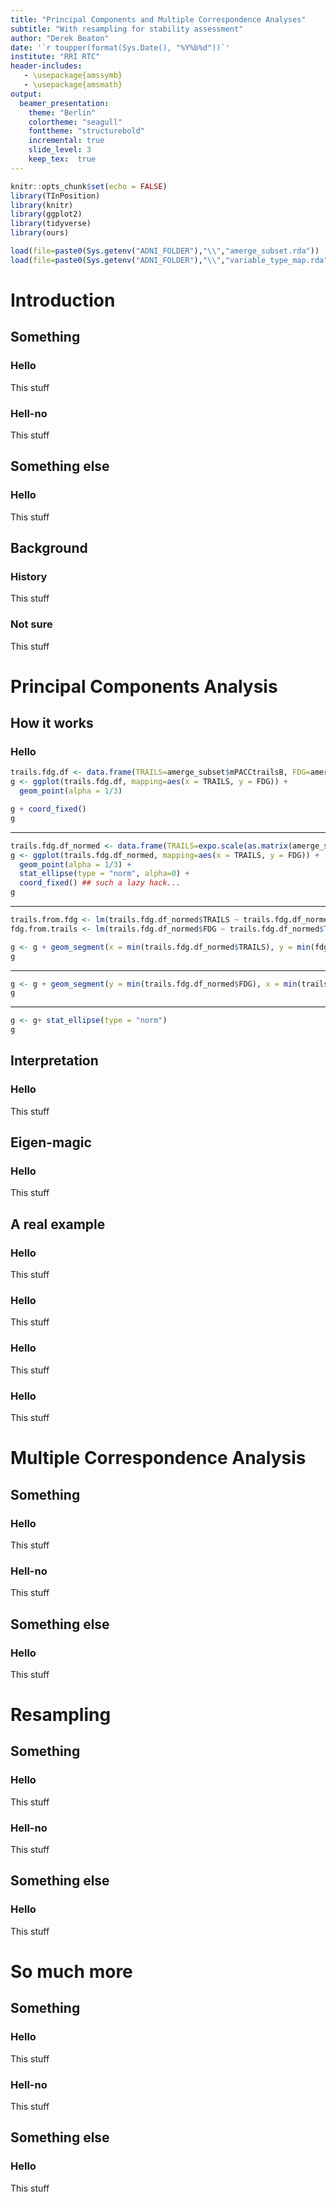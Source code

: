 ```yaml
---
title: "Principal Components and Multiple Correspondence Analyses"
subtitle: "With resampling for stability assessment"
author: "Derek Beaton"
date: '`r toupper(format(Sys.Date(), "%Y%b%d"))`'
institute: "RRI RTC"
header-includes:
   - \usepackage{amssymb}
   - \usepackage{amsmath}
output:
  beamer_presentation:
    theme: "Berlin"
    colortheme: "seagull"
    fonttheme: "structurebold"
    incremental: true
    slide_level: 3
    keep_tex:  true
---
```


```r
knitr::opts_chunk$set(echo = FALSE)
library(TInPosition)
library(knitr)
library(ggplot2)
library(tidyverse)
library(ours)

load(file=paste0(Sys.getenv("ADNI_FOLDER"),"\\","amerge_subset.rda"))
load(file=paste0(Sys.getenv("ADNI_FOLDER"),"\\","variable_type_map.rda"))
```

# Introduction
## Something
### Hello

This stuff

### Hell-no

This stuff

## Something else
### Hello

This stuff

## Background
### History

This stuff

### Not sure

This stuff


# Principal Components Analysis
## How it works
### Hello

```r
trails.fdg.df <- data.frame(TRAILS=amerge_subset$mPACCtrailsB, FDG=amerge_subset$FDG)
g <- ggplot(trails.fdg.df, mapping=aes(x = TRAILS, y = FDG)) + 
  geom_point(alpha = 1/3) 

g + coord_fixed()
g
```

***

```r
trails.fdg.df_normed <- data.frame(TRAILS=expo.scale(as.matrix(amerge_subset$mPACCtrailsB),scale="SS1"), FDG=expo.scale(as.matrix(amerge_subset$FDG),scale="SS1"))
g <- ggplot(trails.fdg.df_normed, mapping=aes(x = TRAILS, y = FDG)) + 
  geom_point(alpha = 1/3) + 
  stat_ellipse(type = "norm", alpha=0) +
  coord_fixed() ## such a lazy hack...
g
```

***

```r
trails.from.fdg <- lm(trails.fdg.df_normed$TRAILS ~ trails.fdg.df_normed$FDG)
fdg.from.trails <- lm(trails.fdg.df_normed$FDG ~ trails.fdg.df_normed$TRAILS)

g <- g + geom_segment(x = min(trails.fdg.df_normed$TRAILS), y = min(fdg.from.trails$fitted.values), xend = max(trails.fdg.df_normed$TRAILS), yend = max(fdg.from.trails$fitted.values), colour = "green")
g

```

***

```r
g <- g + geom_segment(y = min(trails.fdg.df_normed$FDG), x = min(trails.from.fdg$fitted.values), yend = max(trails.fdg.df_normed$FDG), xend = max(trails.from.fdg$fitted.values), colour = "green")
g 
```

*** 

```r
g <- g+ stat_ellipse(type = "norm")
g
```

## Interpretation
### Hello

This stuff

## Eigen-magic
### Hello

This stuff

## A real example
### Hello

This stuff

### Hello

This stuff

### Hello

This stuff

### Hello

This stuff

# Multiple Correspondence Analysis
## Something
### Hello

This stuff

### Hell-no

This stuff

## Something else
### Hello

This stuff

# Resampling
## Something
### Hello

This stuff

### Hell-no

This stuff

## Something else
### Hello

This stuff

# So much more
## Something
### Hello

This stuff

### Hell-no

This stuff

## Something else
### Hello

This stuff


